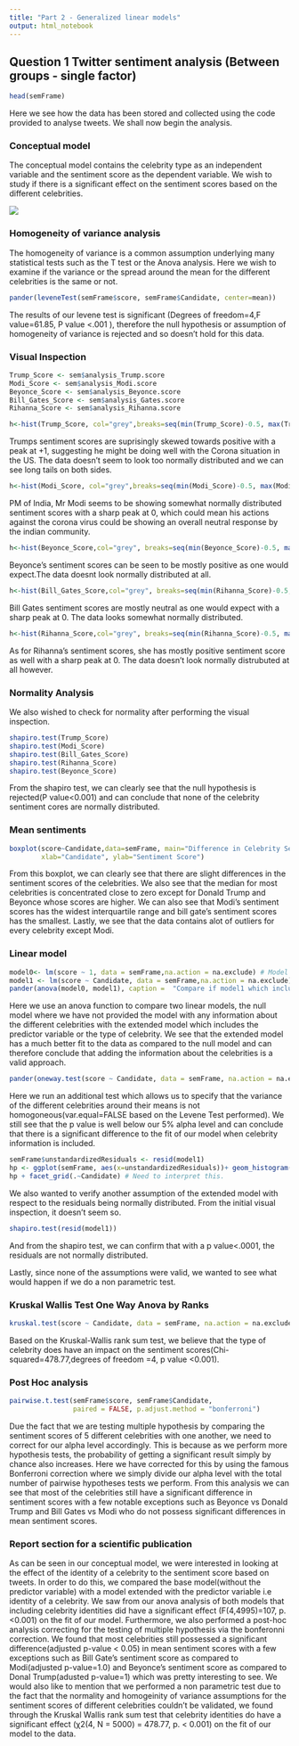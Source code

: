 ```yaml
---
title: "Part 2 - Generalized linear models"
output: html_notebook
---
```



## Question 1 Twitter sentiment analysis (Between groups - single factor) 


```r
head(semFrame)
```

Here we see how the data has been stored and collected using the code provided to analyse tweets. We shall now begin the analysis.

### Conceptual model

The conceptual model contains the celebrity type as an independent variable and the sentiment score as the dependent variable. We wish to study if there is a significant effect on the sentiment scores based on the different celebrities.


![](D:/Downloads/Revised Conceptual Model.png)


### Homogeneity of variance analysis

The homogeneity of variance is a common assumption underlying many statistical tests such as the T test or the Anova analysis. Here we wish to examine if the variance or the spread around the mean for the different celebrities is the same or not. 

```r
pander(leveneTest(semFrame$score, semFrame$Candidate, center=mean)) 
```
The results of our levene test is significant (Degrees of freedom=4,F value=61.85, P value <.001 ), therefore the null hypothesis or assumption of homogeneity of variance is rejected and so doesn't hold for this data.

### Visual Inspection 

```r
Trump_Score <- sem$analysis_Trump.score
Modi_Score <- sem$analysis_Modi.score
Beyonce_Score <- sem$analysis_Beyonce.score
Bill_Gates_Score <- sem$analysis_Gates.score
Rihanna_Score <- sem$analysis_Rihanna.score
```

```r
h<-hist(Trump_Score, col="grey",breaks=seq(min(Trump_Score)-0.5, max(Trump_Score)+0.5, by=1))
```

Trumps sentiment scores are suprisingly skewed towards positive with a peak at +1, suggesting he might be doing well with the Corona situation in the US. The data doesn't seem to look too normally distributed and we can see long tails on both sides.

```r
h<-hist(Modi_Score, col="grey",breaks=seq(min(Modi_Score)-0.5, max(Modi_Score)+0.5, by=1) )
```
PM of India, Mr Modi seems to be showing somewhat normally distributed sentiment scores with a sharp peak at 0, which could mean his actions against the corona virus could be showing an overall neutral response by the indian community.  

```r
h<-hist(Beyonce_Score,col="grey", breaks=seq(min(Beyonce_Score)-0.5, max(Beyonce_Score)+0.5, by=1))
```
Beyonce's sentiment scores can be seen to be mostly positive as one would expect.The data doesnt look normally distributed at all.  


```r
h<-hist(Bill_Gates_Score,col="grey", breaks=seq(min(Rihanna_Score)-0.5, max(Bill_Gates_Score)+0.5, by=1))
```
Bill Gates sentiment scores are mostly neutral as one would expect with a sharp peak at 0. The data looks somewhat normally distributed. 


```r
h<-hist(Rihanna_Score,col="grey", breaks=seq(min(Rihanna_Score)-0.5, max(Rihanna_Score)+0.5, by=1))
```
As for Rihanna's sentiment scores, she has mostly positive sentiment score as well with a sharp peak at 0. The data doesn't look normally distrubuted at all however.

### Normality Analysis

We also wished to check for normality after performing the visual inspection. 

```r
shapiro.test(Trump_Score)
shapiro.test(Modi_Score)
shapiro.test(Bill_Gates_Score)
shapiro.test(Rihanna_Score)
shapiro.test(Beyonce_Score)
```

From the shapiro test, we can clearly see that the null hypothesis is rejected(P value<0.001) and can conclude that none of the celebrity sentiment cores are normally distributed.

### Mean sentiments

```r
boxplot(score~Candidate,data=semFrame, main="Difference in Celebrity Sentiment Scores", 
        xlab="Candidate", ylab="Sentiment Score") 
```

From this boxplot, we can clearly see that there are slight differences in the sentiment scores of the celebrities. We also see that the median for most celebrities is concentrated close to zero except for Donald Trump and Beyonce whose scores are higher. We can also see that Modi's sentiment scores has the widest interquartile range and bill gate's sentiment scores has the smallest. Lastly, we see that the data contains alot of outliers for every celebrity except Modi.    


### Linear model


```r
model0<- lm(score ~ 1, data = semFrame,na.action = na.exclude) # Model Without Predictor            
model1 <- lm(score ~ Candidate, data = semFrame,na.action = na.exclude) # Model with Predictor
pander(anova(model0, model1), caption =  "Compare if model1 which includes the independent variable provides a better fit than without(model0)" )
```

Here we use an anova function to compare two linear models, the null model where we have not provided the model with any information about the different celebrities with the extended model which includes the predictor variable or the type of celebrity. We see that the extended model has a much better fit to the data as compared to the null model and can therefore conclude that adding the information about the celebrities is a valid approach. 


```r
pander(oneway.test(score ~ Candidate, data = semFrame, na.action = na.exclude, var.equal = FALSE))
```

Here we run an additional test which allows us to specify that the variance of the different celebrities around their means is not homogoneous(var.equal=FALSE based on the Levene Test performed). We still see that the p value is well below our 5% alpha level and can conclude that there is a significant difference to the fit of our model when celebrity information is included. 


```r
semFrame$unstandardizedResiduals <- resid(model1)
hp <- ggplot(semFrame, aes(x=unstandardizedResiduals))+ geom_histogram() + labs(title="Residuals Plot")
hp + facet_grid(.~Candidate) # Need to interpret this.

```

We also wanted to verify another assumption of the extended model with respect to the residuals being normally distributed. From the initial visual inspection, it doesn't seem so. 

```r
shapiro.test(resid(model1))
```

And from the shapiro test, we can confirm that with a p value<.0001, the residuals are not normally distributed.


Lastly, since none of the assumptions were valid, we wanted to see what would happen if we do a non parametric test. 

### Kruskal Wallis Test One Way Anova by Ranks 

```r
kruskal.test(score ~ Candidate, data = semFrame, na.action = na.exclude) # where y1 is numeric and A is a factor 
```

Based on the Kruskal-Wallis rank sum test, we believe that the type of celebrity does have an impact on the sentiment scores(Chi-squared=478.77,degrees of freedom =4, p value <0.001).


### Post Hoc analysis
```r
pairwise.t.test(semFrame$score, semFrame$Candidate, 
                paired = FALSE, p.adjust.method = "bonferroni")
```

Due the fact that we are testing multiple hypothesis by comparing the sentiment scores of 5 different celebrities with one another, we need to correct for our alpha level accordingly. This is because as we perform more hypothesis tests, the probability of getting a significant result simply by chance also increases. Here we have corrected for this by using the famous Bonferroni correction where we simply divide our alpha level with the total number of pairwise hypotheses tests we perform. From this analysis we can see that most of the celebrities still have a significant difference in sentiment scores with a few notable exceptions such as Beyonce vs Donald Trump and Bill Gates vs Modi who do not possess significant differences in mean sentiment scores.


### Report section for a scientific publication

As can be seen in our conceptual model, we were interested in looking at the effect of the identity of a celebrity to the sentiment score based on tweets. In order to do this, we compared the base model(without the predictor variable) with a model extended with the predictor variable i.e identity of a celebrity. We saw from our anova analysis of both models that including celebrity identities did have a significant effect (F(4,4995)=107, p.<0.001) on the fit of our model. Furthermore, we also performed a post-hoc analysis correcting for the testing of multiple hypothesis via the bonferonni correction. We found that most celebrities still possessed a significant difference(adjusted p-value < 0.05) in mean sentiment scores with a few exceptions such as Bill Gate's sentiment score as compared to Modi(adjusted p-value=1.0) and Beyonce's sentiment score as compared to Donal Trump(adusted p-value=1) which was pretty interesting to see. We would also like to mention that we performed a non parametric test due to the fact that the normality and homogeinity of variance assumptions for the sentiment scores of different celebrities couldn't be validated, we found through the Kruskal Wallis rank sum test that celebrity identities do have a significant effect (χ2(4, N = 5000) = 478.77, p. < 0.001) on the fit of our model to the data. 
